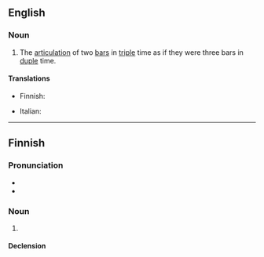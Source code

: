 ==English==

===Noun===
{{wikipedia}}
{{en-noun}}

# {{lb|en|music}} The [[articulation]] of two [[bar]]s in [[triple]] time as if they were three bars in [[duple]] time.

====Translations====
{{trans-top|hemiola}}
* Finnish: {{t|fi|hemiola}}
{{trans-mid}}
* Italian: {{t|it|emiolia|f}}
{{trans-bottom}}

----

==Finnish==

===Pronunciation===
* {{fi-IPA}}
* {{fi-hyphenation}}

===Noun===
{{fi-noun}}

# {{lb|fi|music}} {{l|en|hemiola}}

====Declension====
{{fi-decl-koira|hemiol|||a}}